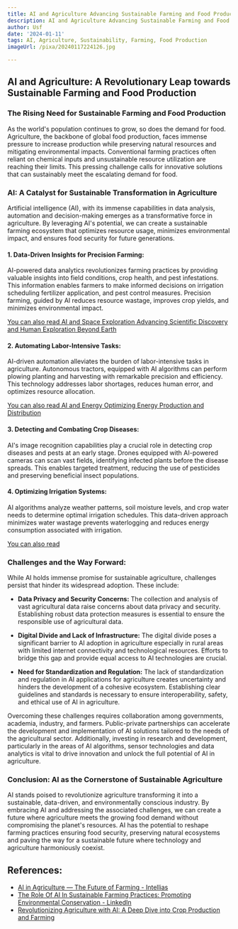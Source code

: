 ```yaml
---
title: AI and Agriculture Advancing Sustainable Farming and Food Production
description: AI and Agriculture Advancing Sustainable Farming and Food Production
author: Usf
date: '2024-01-11'
tags: AI, Agriculture, Sustainability, Farming, Food Production
imageUrl: /pixa/20240117224126.jpg

---
```

## AI and  Agriculture: A  Revolutionary Leap towards Sustainable Farming and Food Production

### The Rising  Need for Sustainable Farming and  Food Production

As the world's population continues to  grow, so  does the demand for food. Agriculture, the backbone of global food production, faces immense pressure to increase production  while preserving natural resources and mitigating environmental  impacts. Conventional farming practices often reliant on chemical inputs and unsustainable resource utilization are  reaching their limits. This pressing challenge calls for innovative solutions that can sustainably meet the  escalating demand for food.

### AI: A Catalyst for Sustainable Transformation in Agriculture

Artificial intelligence (AI), with its immense capabilities in data analysis, automation and decision-making emerges as a transformative  force in agriculture. By leveraging AI's potential, we can create a sustainable  farming ecosystem that optimizes resource  usage, minimizes environmental impact, and ensures food security for future generations.

#### 1. Data-Driven Insights for  Precision Farming:

AI-powered data analytics revolutionizes farming practices by providing valuable insights into field conditions,  crop health, and pest infestations. This information enables farmers  to make informed decisions  on irrigation scheduling fertilizer application, and pest control measures. Precision farming, guided by  AI  reduces resource wastage, improves crop yields, and minimizes environmental impact.

[You  can also read AI and  Space Exploration  Advancing Scientific Discovery and Human Exploration Beyond Earth](AI%20and%20Space%20Exploration%20Advancing%20Scientific%20Discovery%20and%20Human%20Exploration%20Beyond%20Earth)


#### 2. Automating Labor-Intensive Tasks:

AI-driven automation alleviates the burden of labor-intensive tasks in agriculture. Autonomous tractors, equipped with AI algorithms can perform plowing planting and harvesting with remarkable precision and efficiency. This technology addresses labor shortages, reduces human error, and  optimizes resource  allocation.

[You  can also read AI and Energy Optimizing Energy Production and Distribution](AI%20and%20Energy%20Optimizing%20Energy%20Production%20and%20Distribution)


#### 3. Detecting and Combating Crop Diseases:

AI's image recognition capabilities play a crucial role in detecting crop diseases and pests  at  an early stage. Drones equipped with AI-powered cameras can  scan vast fields, identifying infected plants  before the  disease spreads. This enables targeted treatment, reducing  the use of pesticides and preserving beneficial insect populations.

#### 4. Optimizing Irrigation Systems:

AI algorithms analyze weather  patterns, soil moisture  levels,  and crop water needs to  determine optimal irrigation schedules. This data-driven  approach minimizes water wastage prevents waterlogging and reduces energy consumption associated with irrigation.

[You can also read  ]()


### Challenges and  the Way Forward:

While AI holds immense promise for sustainable agriculture, challenges persist that hinder  its widespread adoption.  These include:

* **Data Privacy and  Security Concerns:** The collection and analysis of vast agricultural data raise concerns about data privacy and security. Establishing robust data protection measures is essential to ensure the responsible use of agricultural data.

* **Digital Divide and Lack of Infrastructure:** The digital divide poses a significant barrier  to AI adoption in agriculture especially in rural areas with limited internet connectivity and technological resources. Efforts to bridge this gap and provide equal access to AI technologies are  crucial.

* **Need for Standardization and Regulation:** The lack  of standardization and regulation in AI applications for agriculture creates uncertainty and hinders the development of a cohesive  ecosystem.  Establishing clear guidelines and standards is  necessary to ensure interoperability, safety, and ethical use of AI in agriculture.

Overcoming  these challenges requires collaboration among governments, academia, industry, and  farmers. Public-private partnerships can accelerate the development  and  implementation of AI solutions  tailored to the needs of the agricultural sector. Additionally, investing in research and  development, particularly in the areas of AI algorithms, sensor technologies  and data analytics is vital to drive innovation and unlock the full potential of AI in  agriculture.

### Conclusion: AI as the Cornerstone  of Sustainable Agriculture

AI stands poised to revolutionize agriculture transforming it into a sustainable, data-driven, and environmentally conscious  industry. By  embracing AI and addressing the associated challenges, we can create a future where  agriculture meets the growing food demand without  compromising the planet's  resources. AI has the potential to reshape farming practices ensuring food  security, preserving natural ecosystems and paving the way for a sustainable future  where technology and agriculture harmoniously coexist.

## References:
- [AI in Agriculture — The Future of Farming - Intellias](https://intellias.com/artificial-intelligence-in-agriculture/)
- [The Role Of AI In Sustainable Farming Practices: Promoting Environmental Conservation - LinkedIn](https://www.linkedin.com/pulse/role-ai-sustainable-farming-practices)
- [Revolutionizing Agriculture with AI: A Deep Dive into Crop Production and Farming](https://www.linkedin.com/pulse/revolutionizing-agriculture-ai-deep-dive-crop-farming-chris-chiancone)
